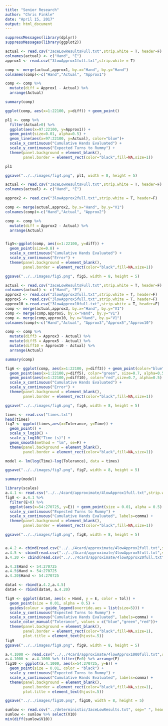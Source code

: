 ```yaml
---
title: "Senior Research"
author: "Chris Finkle"
date: "April 15, 2017"
output: html_document
---
```


```r
suppressMessages(library(dplyr))
suppressMessages(library(ggplot2))

actual <- read.csv("3aceLowResultsFull.txt",strip.white = T, header=F)
colnames(actual) <- c("Hand", "E")
approx1 <- read.csv("3lowApprox1full.txt",strip.white = T)

comp <- merge(actual,approx1, by.x="Hand", by.y="Hand")
colnames(comp)<-c("Hand","Actual", "Approx1")

comp <- comp %>%
  mutate(diff = Approx1 - Actual) %>%
  arrange(Actual)

summary(comp)

ggplot(comp, aes(x=1:22100, y=diff)) + geom_point()

pl1 <- comp %>%
  filter(Actual>0) %>%
  ggplot(aes(x=97:22100, y=Approx1)) + 
  geom_point(size=0.01, alpha=0.5) +
  geom_line(aes(x=97:22100, y=Actual), color="blue")+
  scale_x_continuous("Cumulative Hands Evaluated") +
  scale_y_continuous("Expected Turns to Rummy") +
  theme(panel.background = element_blank(),
        panel.border = element_rect(color="black",fill=NA,size=1))

pl1

ggsave("../../images/fig4.png", pl1, width = 8, height = 5)
```

```r
actual <- read.csv("3aceLowResultsFull.txt",strip.white = T, header=F)
colnames(actual) <- c("Hand", "E")

approx2 <- read.csv("3lowApprox2full.txt",strip.white = T, header=F)

comp <- merge(actual,approx2, by.x="Hand", by.y="V1")
colnames(comp)<-c("Hand","Actual", "Approx2")

comp <- comp %>%
  mutate(diff = Approx2 - Actual) %>%
  arrange(Actual)


fig5<-ggplot(comp, aes(x=1:22100, y=diff)) + 
  geom_point(size=0.8) +
  scale_x_continuous("Cumulative Hands Evaluated") +
  scale_y_continuous("Error") +
  theme(panel.background = element_blank(),
        panel.border = element_rect(color="black",fill=NA,size=1))

ggsave("../../images/fig5.png", fig5, width = 8, height = 5)
```

```r
actual <- read.csv("3aceLowResultsFull.txt",strip.white = T, header=F)
colnames(actual) <- c("Hand", "E")
approx3 <- read.csv("3lowApprox3full.txt",strip.white = T, header=F)
approx5 <- read.csv("3lowApprox5full.txt",strip.white = T, header=F)
approx10 <-read.csv("3lowApprox10full.txt",strip.white = T, header=F)
comp <- merge(actual,approx3, by.x="Hand", by.y="V1")
comp <- merge(comp,approx5, by.x="Hand", by.y="V1")
comp <- merge(comp,approx10, by.x="Hand", by.y="V1")
colnames(comp)<-c("Hand","Actual", "Approx3","Approx5","Approx10")

comp <- comp %>%
  mutate(diff3 = Approx3 - Actual) %>%
  mutate(diff5 = Approx5 - Actual) %>%
  mutate(diff10 = Approx10 - Actual) %>%
  arrange(Actual)

summary(comp)

fig6 <- ggplot(comp, aes(x=1:22100, y=diff3)) + geom_point(color="blue",size=0.7, alpha=0.5) +
  geom_point(aes(x=1:22100,y=diff5), color="green", size=0.7, alpha=0.5) +
  geom_point(aes(x=1:22100,y=diff10), color="red",size=0.7, alpha=0.5) +
  scale_x_continuous("Cumulative Hands Evaluated") +
  scale_y_continuous("Error") +
  theme(panel.background = element_blank(),
        panel.border = element_rect(color="black",fill=NA,size=1))

ggsave("../../images/fig6.png", fig6, width = 8, height = 5)
```
```r
times <- read.csv("times.txt")
head(times)
fig7 <- ggplot(times,aes(x=Tolerance, y=Time)) + 
  geom_point() +
  scale_x_log10() +
  scale_y_log10("Time (s)") +
  geom_smooth(method = "lm", se=F) +
  theme(panel.background = element_blank(),
        panel.border = element_rect(color="black",fill=NA,size=1))

model <- lm(log(Time)~log(Tolerance), data = times)

ggsave("../../images/fig7.png", fig7, width = 8, height = 5)

summary(model)
```


```r
library(scales)
a.4.1 <- read.csv("../../4card/approximate/4lowApprox1full.txt",strip.white = T)
fig8 <- a.4.1 %>%
  filter(E>0) %>%
  ggplot(aes(x=54:270725, y=E)) + geom_point(size = 0.01, alpha = 0.5) +
  scale_y_continuous("Expected Turns to Rummy") +
  scale_x_continuous("Cumulative Hands Evaluated", labels=comma) +
  theme(panel.background = element_blank(),
        panel.border = element_rect(color="black",fill=NA,size=1))

ggsave("../../images/fig8.png", fig8, width = 8, height = 5)


a.4.2 <- cbind(read.csv("../../4card/approximate/4lowApprox2full.txt",strip.white = T),tol = c("0.5")) %>% filter(E>0)# %>% arrange(E)
a.4.5 <- cbind(read.csv("../../4card/approximate/4lowApprox5full.txt",strip.white = T),tol = c("0.2")) %>% filter(E>0)#%>% arrange(E)
a.4.20 <- cbind(read.csv("../../4card/approximate/4lowApprox20full.txt",strip.white = T),tol = c("0.05")) %>% filter(E>0)#%>% arrange(E)

a.4.2$Hand <- 54:270725
a.4.5$Hand <- 54:270725
a.4.20$Hand <- 54:270725

data4 <- rbind(a.4.2,a.4.5)
data4 <- rbind(data4, a.4.20)

fig9 <- ggplot(data4, aes(x = Hand, y = E, color = tol)) + 
  geom_point(size = 0.01, alpha = 0.5) +
  guides(colour = guide_legend(override.aes = list(size=5))) +
  scale_y_continuous("Expected Turns to Rummy") +
  scale_x_continuous("Cumulative Hands Evaluated", labels=comma) +
  scale_color_manual("Tolerance", values = c("blue","green","red"))+
  theme(panel.background = element_blank(),
        panel.border = element_rect(color="black",fill=NA,size=1),
        plot.title = element_text(hjust=.5))
fig9
ggsave("../../images/fig9.png", fig9, width = 8, height = 5)
```


```r
a.4.1000 <- read.csv("../../4card/approximate/4lowApprox1000full.txt",strip.white = T)
a.4.1000 <- a.4.1000 %>% filter(E>0) %>% arrange(E)
fig10 <- ggplot(a.4.1000, aes(x=54:270725, y=E)) +
  geom_point(size = 0.01, color = "black") +
  scale_y_continuous("Expected Turns to Rummy") +
  scale_x_continuous("Cumulative Hands Evaluated", labels=comma) +
  theme(panel.background = element_blank(),
        panel.border = element_rect(color="black",fill=NA,size=1),
        plot.title = element_text(hjust=.5))

ggsave("../../images/fig10.png", fig10, width = 8, height = 5)
```

```r
sumlow <- read.csv("../deterministic/3aceLowResults.txt", sep=" ", header=F)
sumlow <- sumlow %>% select(V10)
min(diff(sumlow$V10))
```